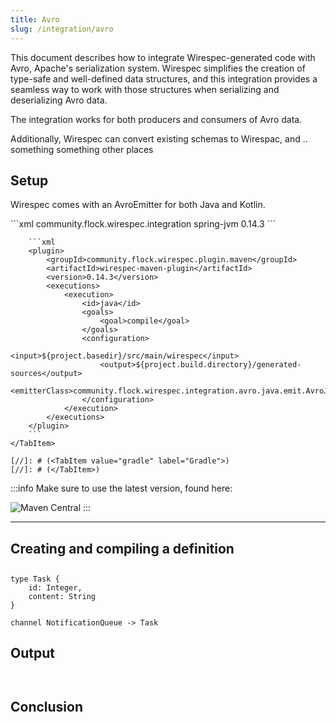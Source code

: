 ```yaml
---
title: Avro
slug: /integration/avro
---
```



This document describes how to integrate Wirespec-generated code with Avro, Apache's serialization system. Wirespec
simplifies the creation of type-safe and well-defined data structures, and this integration provides a seamless way to
work with those structures when serializing and deserializing Avro data.

The integration works for both producers and consumers of Avro data.


Additionally, Wirespec can convert existing schemas to Wirespac, and .. something something other places

## Setup

Wirespec comes with an AvroEmitter for both Java and Kotlin.

<Tabs>
    <TabItem value="maven" label="Maven">
        ```xml
        <dependency>
            <groupId>community.flock.wirespec.integration</groupId>
            <artifactId>spring-jvm</artifactId>
            <version>0.14.3</version>
        </dependency>
        ```

        ```xml
        <plugin>
            <groupId>community.flock.wirespec.plugin.maven</groupId>
            <artifactId>wirespec-maven-plugin</artifactId>
            <version>0.14.3</version>
            <executions>
                <execution>
                    <id>java</id>
                    <goals>
                        <goal>compile</goal>
                    </goals>
                    <configuration>
                        <input>${project.basedir}/src/main/wirespec</input>
                        <output>${project.build.directory}/generated-sources</output>
                        <emitterClass>community.flock.wirespec.integration.avro.java.emit.AvroJavaEmitter</emitterClass>
                    </configuration>
                </execution>
            </executions>
        </plugin>
        ```
    </TabItem>

    [//]: # (<TabItem value="gradle" label="Gradle">)
    [//]: # (</TabItem>)
</Tabs>

:::info
Make sure to use the latest version, found here:

![Maven Central](https://img.shields.io/maven-central/v/community.flock.wirespec.plugin.maven/wirespec-maven-plugin)
:::

------------------------------

## Creating and compiling a definition

##

```wirespec
type Task {
    id: Integer,
    content: String
}

channel NotificationQueue -> Task
```


## Output
```java
```


```kotlin
```


## Conclusion
